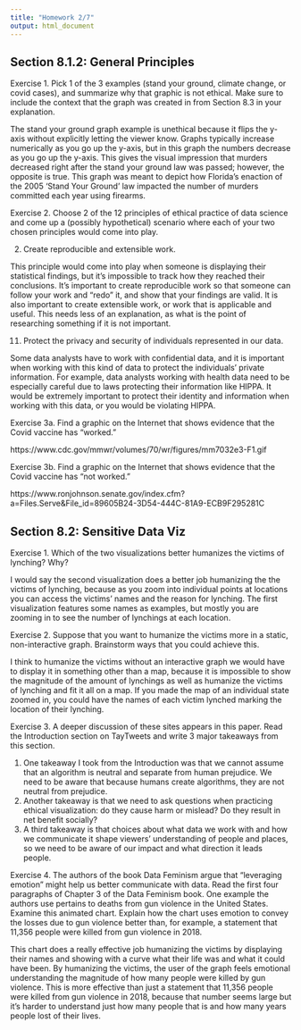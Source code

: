 ```yaml
---
title: "Homework 2/7"
output: html_document
---
```



## Section 8.1.2: General Principles

Exercise 1. Pick 1 of the 3 examples (stand your ground, climate change, or covid cases), and summarize why that graphic is not ethical. Make sure to include the context that the graph was created in from Section 8.3 in your explanation.

The stand your ground graph example is unethical because it flips the y-axis without explicitly letting the viewer know. Graphs typically increase numerically as you go up the y-axis, but in this graph the numbers decrease as you go up the y-axis. This gives the visual impression that murders decreased right after the stand your ground law was passed; however, the opposite is true. This graph was meant to depict how Florida's enaction of the 2005 'Stand Your Ground' law impacted the number of murders committed each year using firearms.


Exercise 2. Choose 2 of the 12 principles of ethical practice of data science and come up a (possibly hypothetical) scenario where each of your two chosen principles would come into play.

2. Create reproducible and extensible work.

This principle would come into play when someone is displaying their statistical findings, but it's impossible to track how they reached their conclusions. It's important to create reproducible work so that someone can follow your work and "redo" it, and show that your findings are valid. It is also important to create extensible work, or work that is applicable and useful. This needs less of an explanation, as what is the point of researching something if it is not important. 

11. Protect the privacy and security of individuals represented in our data.

Some data analysts have to work with confidential data, and it is important when working with this kind of data to protect the individuals' private information. For example, data analysts working with health data need to be especially careful due to laws protecting their information like HIPPA. It would be extremely important to protect their identity and information when working with this data, or you would be violating HIPPA.


Exercise 3a. Find a graphic on the Internet that shows evidence that the Covid vaccine has “worked.”

https://www.cdc.gov/mmwr/volumes/70/wr/figures/mm7032e3-F1.gif


Exercise 3b. Find a graphic on the Internet that shows evidence that the Covid vaccine has “not worked.”

https://www.ronjohnson.senate.gov/index.cfm?a=Files.Serve&File_id=89605B24-3D54-444C-81A9-ECB9F295281C


## Section 8.2: Sensitive Data Viz

Exercise 1. Which of the two visualizations better humanizes the victims of lynching? Why?

I would say the second visualization does a better job humanizing the the victims of lynching, because as you zoom into individual points at locations you can access the victims' names and the reason for lynching. The first visualization features some names as examples, but mostly you are zooming in to see the number of lynchings at each location.


Exercise 2. Suppose that you want to humanize the victims more in a static, non-interactive graph. Brainstorm ways that you could achieve this.

I think to humanize the victims without an interactive graph we would have to display it in something other than a map, because it is impossible to show the magnitude of the amount of lynchings as well as humanize the victims of lynching and fit it all on a map. If you made the map of an individual state zoomed in, you could have the names of each victim lynched marking the location of their lynching.


Exercise 3. A deeper discussion of these sites appears in this paper. Read the Introduction section on TayTweets and write 3 major takeaways from this section.

1. One takeaway I took from the Introduction was that we cannot assume that an algorithm is neutral and separate from human prejudice. We need to be aware that because humans create algorithms, they are not neutral from prejudice. 
2. Another takeaway is that we need to ask questions when practicing ethical visualization: do they cause harm or mislead? Do they result in net benefit socially? 
3. A third takeaway is that choices about what data we work with and how we communicate it shape viewers' understanding of people and places, so we need to be aware of our impact and what direction it leads people.


Exercise 4. The authors of the book Data Feminism argue that “leveraging emotion” might help us better communicate with data. Read the first four paragraphs of Chapter 3 of the Data Feminism book. One example the authors use pertains to deaths from gun violence in the United States. Examine this animated chart. Explain how the chart uses emotion to convey the losses due to gun violence better than, for example, a statement that 11,356 people were killed from gun violence in 2018.

This chart does a really effective job humanizing the victims by displaying their names and showing with a curve what their life was and what it could have been. By humanizing the victims, the user of the graph feels emotional understanding the magnitude of how many people were killed by gun violence. This is more effective than just a statement that 11,356 people were killed from gun violence in 2018, because that number seems large but it's harder to understand just how many people that is and how many years people lost of their lives.



